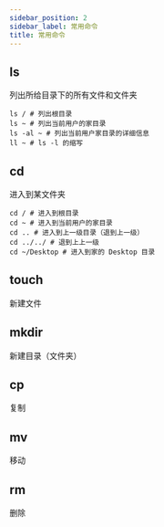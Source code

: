 ```yaml
---
sidebar_position: 2
sidebar_label: 常用命令
title: 常用命令
---
```


## ls

列出所给目录下的所有文件和文件夹

```shell
ls / # 列出根目录
ls ~ # 列出当前用户的家目录
ls -al ~ # 列出当前用户家目录的详细信息
ll ~ # ls -l 的缩写
```

## cd

进入到某文件夹

```shell
cd / # 进入到根目录
cd ~ # 进入到当前用户的家目录
cd .. # 进入到上一级目录（退到上一级）
cd ../../ # 退到上上一级
cd ~/Desktop # 进入到家的 Desktop 目录
```

## touch

新建文件

## mkdir

新建目录（文件夹）

## cp

复制

## mv

移动

## rm

删除
